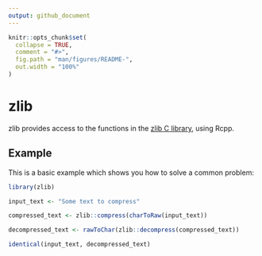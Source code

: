 ```yaml
---
output: github_document
---
```


<!-- README.md is generated from README.Rmd. Please edit that file -->

```r
knitr::opts_chunk$set(
  collapse = TRUE,
  comment = "#>",
  fig.path = "man/figures/README-",
  out.width = "100%"
)
```

# zlib

<!-- badges: start -->
<!-- badges: end -->

zlib provides access to the functions in the [zlib C library](https://www.zlib.net/), using Rcpp. 


## Example

This is a basic example which shows you how to solve a common problem:

```r
library(zlib)

input_text <- "Some text to compress"

compressed_text <- zlib::compress(charToRaw(input_text))

decompressed_text <- rawToChar(zlib::decompress(compressed_text))

identical(input_text, decompressed_text)

```

